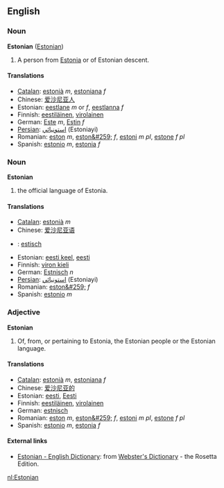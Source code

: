 ==English==
===Noun===
'''Estonian''' ([[Estonian]])

#A person from [[Estonia]] or of Estonian descent.

====Translations====
*[[Catalan]]: [[estonià]] ''m'', [[estoniana]] ''f''
*Chinese: [[爱沙尼亚人]]
*Estonian: [[eestlane]] ''m'' or ''f'', [[eestlanna]] ''f''
*Finnish: [[eestiläinen]], [[virolainen]]
*German: [[Este]] ''m'', [[Estin]] ''f''
*[[Persian]]: [[استونيائي]] (Estoniayi)
*Romanian: [[eston]] ''m'', [[eston&#259;]] ''f'', [[estoni]] ''m pl'', [[estone]] ''f pl''
*Spanish: [[estonio]] ''m'', [[estonia]] ''f''

===Noun===
'''Estonian'''

#the official language of Estonia.

====Translations====
*[[Catalan]]: [[estonià]] ''m''
*Chinese: [[爱沙尼亚语]]
*{{nl}}: [[estisch]]
*Estonian: [[eesti keel]], [[eesti]]
*Finnish: [[viron kieli]]
*German: [[Estnisch]] ''n''
*[[Persian]]: [[استونيائي]] (Estoniayi)
*Romanian: [[eston&#259;]] ''f''
*Spanish: [[estonio]] ''m''

===Adjective===
'''Estonian'''

#Of, from, or pertaining to Estonia, the Estonian people or the Estonian language.

====Translations====
*[[Catalan]]: [[estonià]] ''m'', [[estoniana]] ''f''
*Chinese: [[爱沙尼亚的]]
*Estonian: [[eesti]], [[Eesti]]
*Finnish: [[eestiläinen]], [[virolainen]]
*German: [[estnisch]]
*Romanian: [[eston]] ''m'', [[eston&#259;]] ''f'', [[estoni]] ''m pl'', [[estone]] ''f pl''
*Spanish: [[estonio]] ''m'', [[estonia]] ''f''

==== External links====
*[http://www.websters-online-dictionary.org/definition/Estonian-english/ Estonian - English Dictionary]: from [http://www.websters-online-dictionary.org/ Webster's Dictionary] - the Rosetta Edition.

[[nl:Estonian]]